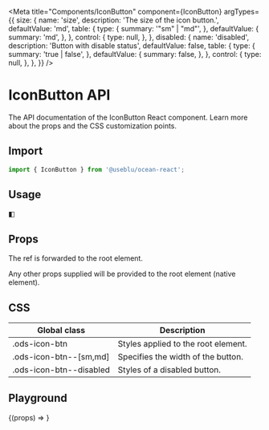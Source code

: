 
<Meta
  title="Components/IconButton"
  component={IconButton}
  argTypes={{
    size: {
      name: 'size',
      description: 'The size of the icon button.',
      defaultValue: 'md',
      table: {
        type: {
          summary: '"sm" | "md"',
        },
        defaultValue: {
          summary: 'md',
        },
      },
      control: {
        type: null,
      },
    },
    disabled: {
      name: 'disabled',
      description: 'Button with disable status',
      defaultValue: false,
      table: {
        type: {
          summary: 'true | false',
        },
        defaultValue: {
          summary: false,
        },
      },
      control: {
        type: null,
      },
    },
  }}
/>

# IconButton API

The API documentation of the IconButton React component. Learn more about the props and the CSS customization points.

## Import

```javascript
import { IconButton } from '@useblu/ocean-react';
```

## Usage

<Canvas withSource="open" withToolbar>
  <Story name="Usage">
    <IconButton>◧</IconButton>
  </Story>
</Canvas>

## Props

<ArgsTable story="Usage" of="." />

The ref is forwarded to the root element.

Any other props supplied will be provided to the root element (native element).

## CSS

| Global class            | Description                         |
| ----------------------- | ----------------------------------- |
| .ods-icon-btn           | Styles applied to the root element. |
| .ods-icon-btn--[sm,md]  | Specifies the width of the button.  |
| .ods-icon-btn--disabled | Styles of a disabled button.        |

## Playground

<Canvas>
  <Story
    name="Playground"
    args={{
      children: '↖',
      disabled: false,
    }}
    argTypes={{
      children: {
        name: 'children',
        control: 'text',
      },
      size: {
        name: 'size',
        control: {
          type: 'select',
          options: ['sm', 'md'],
        },
      },
      disabled: {
        name: 'disabled',
        control: 'boolean',
      },
    }}
  >
    {(props) => <IconButton {...props} />}
  </Story>
</Canvas>
